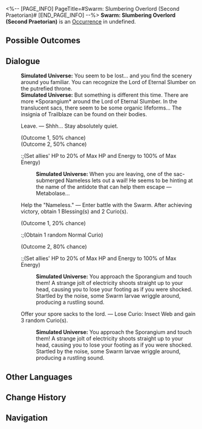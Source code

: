 <%-- [PAGE_INFO]
PageTitle=#Swarm: Slumbering Overlord (Second Praetorian)#
[END_PAGE_INFO] --%>
{{Stub}}
{{Simulated Universe Event Infobox
|id            = 18801-1
|title         = 
|image         = Occurrence Swarm.png
|domains_su    = 
|domains_swarm = 
|domains_gng   = 
|domains_du    = 
|domains_und   = Unknown
|requirements  = 
|prev          = 
|next          = 
|characters    = 
|factions      = 
|order         = 
|order_du      = 
}}
'''Swarm: Slumbering Overlord (Second Praetorian)''' is an [[Simulated Universe/Occurrence|Occurrence]] in undefined.

==Possible Outcomes==
{{Possible Outcomes
|choice_1 = Leave.
|result_1 = Shhh... Stay absolutely quiet.

|choice_2 = Help the "Nameless."
|result_2 = Enter battle with the Swarm. After achieving victory, obtain 4 Component(s) of 1-star rarity and 1 Curio(s).

|choice_3 = Help the "Nameless."
|result_3 = Enter battle with the Swarm. After achieving victory, obtain 1 Blessing(s) and 2 Curio(s).
|modes_3  = 

|choice_4 = Offer your spore sacks to the lord.
|result_4 = Lose Curio: Insect Web and gain 3 random Curio(s).
|modes_4  = 

}}
<!--
==Gameplay Notes==
* 
-->
==Dialogue==
{{Dialogue Start}}
:'''Simulated Universe:''' You seem to be lost... and you find the scenery around you familiar. You can recognize the Lord of Eternal Slumber on the putrefied throne.
:'''Simulated Universe:''' But something is different this time. There are more *Sporangium* around the Lord of Eternal Slumber. In the translucent sacs, there seem to be some organic lifeforms... The insignia of Trailblaze can be found on their bodies.
:{{DIcon|Star}} Leave. &mdash; Shhh... Stay absolutely quiet.
:;(Outcome 1, 50% chance)
:;(Outcome 2, 50% chance)
::;(Set allies' HP to 20% of Max HP and Energy to 100% of Max Energy)
::'''Simulated Universe:''' When you are leaving, one of the sac-submerged Nameless lets out a wail! He seems to be hinting at the name of the antidote that can help them escape &mdash; Metabolase...
:{{DIcon|Star}} Help the "Nameless." &mdash; Enter battle with the Swarm. After achieving victory, obtain 1 Blessing(s) and 2 Curio(s).
:;(Outcome 1, 20% chance)
::;(Obtain 1 random Normal Curio)
:;(Outcome 2, 80% chance)
::;(Set allies' HP to 20% of Max HP and Energy to 100% of Max Energy)
::'''Simulated Universe:''' You approach the Sporangium and touch them! A strange jolt of electricity shoots straight up to your head, causing you to lose your footing as if you were shocked. Startled by the noise, some Swarm larvae wriggle around, producing a rustling sound.
:{{DIcon|Star}} Offer your spore sacks to the lord. &mdash; Lose Curio: Insect Web and gain 3 random Curio(s).
::'''Simulated Universe:''' You approach the Sporangium and touch them! A strange jolt of electricity shoots straight up to your head, causing you to lose your footing as if you were shocked. Startled by the noise, some Swarm larvae wriggle around, producing a rustling sound.
{{Dialogue End}}

==Other Languages==
{{Other Languages
|en   = Swarm: Slumbering Overlord (Second Praetorian)
|zhs  = 虫潮•沉睡领主（二级卫戍）
|zht  = 蟲潮•沉睡領主（二級衛戍）
|ja   = {{Rubi|虫|むし}}の{{Rubi|潮|しお}}・{{Rubi|深眠|しんみん}}の{{Rubi|領主|りょうしゅ}}（{{Rubi|二級守備|にきゅうしゅび}}）
|ko   = 곤충 파도•깊이 잠든 영주(2급 경비)
|es   = Enjambre: Cacique dormido (segundo pretoriano)
|fr   = Le seigneur assoupi de l'Essaim (deuxième prétorien)
|ru   = Жужжание: Повелитель сна (гарнизон ур. 2)
|th   = คลื่นแมลง: ท่านผู้หลับใหล (กองกำลังระดับ 2)
|vi   = Côn Trùng - Lãnh Chúa Ngủ Say (Cảnh Vệ Cấp 2)
|de   = Der Schwarm: Schlafender Herrscher (Garnisonsstufe 2)
|id   = Swarm: Raja yang Tertidur (Garnisun Tingkat 2)
|pt   = Enxame: Soberano Adormecido (Segundo Pretoriano)
}}

==Change History==
{{Change History|2.3}}

==Navigation==
{{Occurrence Navbox}}